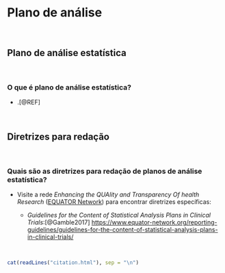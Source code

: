 # **Plano de análise** {#plano-analise}

<br>

## Plano de análise estatística

<br>

### O que é plano de análise estatística?

-   .[@REF]

<br>

## Diretrizes para redação

<br>

### Quais são as diretrizes para redação de planos de análise estatística?

-   Visite a rede *Enhancing the QUAlity and Transparency Of health Research* ([EQUATOR Network](https://www.equator-network.org/)) para encontrar diretrizes específicas:

    -   *Guidelines for the Content of Statistical Analysis Plans in Clinical Trials*:[@Gamble2017] <https://www.equator-network.org/reporting-guidelines/guidelines-for-the-content-of-statistical-analysis-plans-in-clinical-trials/>

<br>

```r
cat(readLines("citation.html"), sep = "\n")
```

<br>
